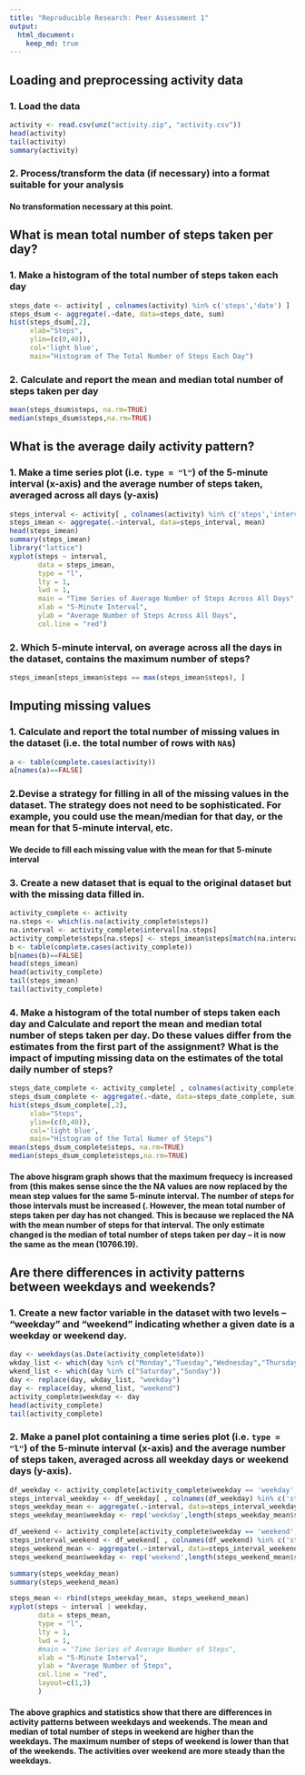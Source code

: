 ```yaml
---
title: "Reproducible Research: Peer Assessment 1"
output: 
  html_document:
    keep_md: true
---
```


## Loading and preprocessing activity data

### 1. Load the data

```r
activity <- read.csv(unz("activity.zip", "activity.csv"))
head(activity)
tail(activity)
summary(activity)
```

### 2. Process/transform the data (if necessary) into a format suitable for your analysis

#### No transformation necessary at this point.

## What is mean total number of steps taken per day?

### 1. Make a histogram of the total number of steps taken each day
```r
steps_date <- activity[ , colnames(activity) %in% c('steps','date') ]
steps_dsum <- aggregate(.~date, data=steps_date, sum)
hist(steps_dsum[,2], 
     xlab="Steps",
     ylim=(c(0,40)),
     col='light blue',
     main="Histogram of The Total Number of Steps Each Day")
```

### 2. Calculate and report the **mean** and **median** total number of steps taken per day
```r
mean(steps_dsum$steps, na.rm=TRUE)
median(steps_dsum$steps,na.rm=TRUE)
```

## What is the average daily activity pattern?

### 1. Make a time series plot (i.e. `type = "l"`) of the 5-minute interval (x-axis) and the average number of steps taken, averaged across all days (y-axis)
```r
steps_interval <- activity[ , colnames(activity) %in% c('steps','interval') ]
steps_imean <- aggregate(.~interval, data=steps_interval, mean)
head(steps_imean)
summary(steps_imean)
library("lattice")
xyplot(steps ~ interval,
       data = steps_imean,
       type = "l",
       lty = 1,
       lwd = 1,
       main = "Time Series of Average Number of Steps Across All Days",
       xlab = "5-Minute Interval",
       ylab = "Average Number of Steps Across All Days",
       col.line = "red")
```

### 2. Which 5-minute interval, on average across all the days in the dataset, contains the maximum number of steps?
```r
steps_imean[steps_imean$steps == max(steps_imean$steps), ]
```

## Imputing missing values

### 1. Calculate and report the total number of missing values in the dataset (i.e. the total number of rows with `NA`s)
```r
a <- table(complete.cases(activity))
a[names(a)==FALSE]
```

### 2.Devise a strategy for filling in all of the missing values in the dataset. The strategy does not need to be sophisticated. For example, you could use the mean/median for that day, or the mean for that 5-minute interval, etc.

#### We decide to fill each missing value with the mean for that 5-minute interval

### 3. Create a new dataset that is equal to the original dataset but with the missing data filled in.
```r
activity_complete <- activity
na.steps <- which(is.na(activity_complete$steps))
na.interval <- activity_complete$interval[na.steps]
activity_complete$steps[na.steps] <- steps_imean$steps[match(na.interval, steps_imean$interval)]
b <- table(complete.cases(activity_complete))
b[names(b)==FALSE]
head(steps_imean)
head(activity_complete)
tail(steps_imean)
tail(activity_complete)
```

### 4. Make a histogram of the total number of steps taken each day and Calculate and report the **mean** and **median** total number of steps taken per day. Do these values differ from the estimates from the first part of the assignment? What is the impact of imputing missing data on the estimates of the total daily number of steps?
```r
steps_date_complete <- activity_complete[ , colnames(activity_complete) %in% c('steps','date') ]
steps_dsum_complete <- aggregate(.~date, data=steps_date_complete, sum)
hist(steps_dsum_complete[,2], 
     xlab="Steps", 
     ylim=(c(0,40)),
     col='light blue',
     main="Histogram of the Total Numer of Steps")
mean(steps_dsum_complete$steps, na.rm=TRUE)
median(steps_dsum_complete$steps,na.rm=TRUE)
```

#### The above hisgram graph shows that the maximum frequecy is increased from (this makes sense since the the NA values are now replaced by the mean step values for the same 5-minute interval. The number of steps for those intervals must be increased (. However, the mean total number of steps taken per day has not changed.  This is because we replaced the NA with the mean number of steps for that interval. The only estimate changed is the median of total number of steps taken per day -- it is now the same as the mean (10766.19).


## Are there differences in activity patterns between weekdays and weekends?

### 1. Create a new factor variable in the dataset with two levels -- "weekday" and "weekend" indicating whether a given date is a weekday or weekend day.
```r
day <- weekdays(as.Date(activity_complete$date))
wkday_list <- which(day %in% c("Monday","Tuesday","Wednesday","Thursday","Friday"))
wkend_list <- which(day %in% c("Saturday","Sunday"))
day <- replace(day, wkday_list, "weekday")
day <- replace(day, wkend_list, "weekend")
activity_complete$weekday <- day
head(activity_complete)
tail(activity_complete)
```

### 2. Make a panel plot containing a time series plot (i.e. `type = "l"`) of the 5-minute interval (x-axis) and the average number of steps taken, averaged across all weekday days or weekend days (y-axis).
```r
df_weekday <- activity_complete[activity_complete$weekday == 'weekday', ]
steps_interval_weekday <- df_weekday[ , colnames(df_weekday) %in% c('steps','interval') ]
steps_weekday_mean <- aggregate(.~interval, data=steps_interval_weekday, mean)
steps_weekday_mean$weekday <- rep('weekday',length(steps_weekday_mean$steps))

df_weekend <- activity_complete[activity_complete$weekday == 'weekend', ]
steps_interval_weekend <- df_weekend[ , colnames(df_weekend) %in% c('steps','interval') ]
steps_weekend_mean <- aggregate(.~interval, data=steps_interval_weekend, mean)
steps_weekend_mean$weekday <- rep('weekend',length(steps_weekend_mean$steps))

summary(steps_weekday_mean)
summary(steps_weekend_mean)

steps_mean <- rbind(steps_weekday_mean, steps_weekend_mean)
xyplot(steps ~ interval | weekday,
       data = steps_mean,
       type = "l",
       lty = 1,
       lwd = 1,
       #main = "Time Series of Average Number of Steps",
       xlab = "5-Minute Interval",
       ylab = "Average Number of Steps",
       col.line = "red",
       layout=c(1,3)
       )
```

#### The above graphics and statistics show that there are differences in activity patterns between weekdays and weekends. The mean and median of total number of steps in weekend are higher than the weekdays. The maximum number of steps of weekend is lower than that of the weekends. The activities over weekend are more steady than the weekdays.

